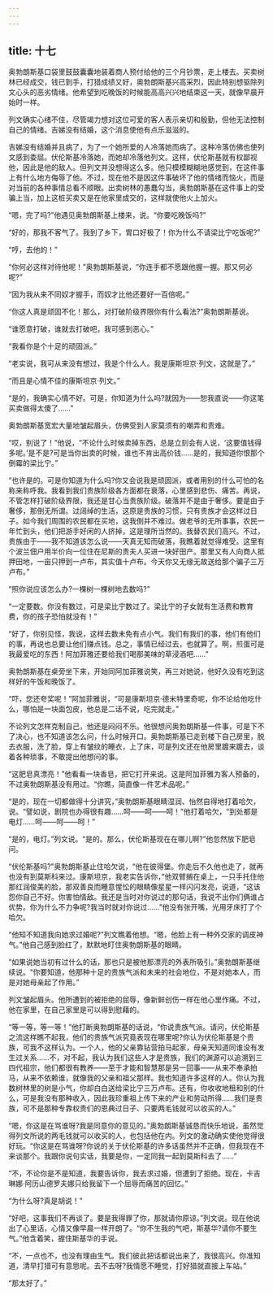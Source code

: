 ```yaml
---
---
---
```

title: 十七
---




奥勃朗斯基口袋里鼓鼓囊囊地装着商人预付给他的三个月钞票，走上楼去。买卖树林已经成交，钱已到手，打猎成绩又好，奥勃朗斯基兴高采烈，因此特别想驱除列文心头的恶劣情绪。他希望到吃晚饭的时候能高高兴兴地结束这一天，就像早晨开始时一样。

列文确实心绪不佳，尽管竭力想对这位可爱的客人表示亲切和殷勤，但他无法控制自己的情绪。吉娣没有结婚，这个消息使他有点乐滋滋的。

吉娣没有结婚并且病了，为了一个她所爱的人冷落她而病了。这种冷落仿佛也使列文感到委屈。伏伦斯基冷落她，而她却冷落他列文。这样，伏伦斯基就有权鄙视他，因此是他的敌人。但列文并没想得这么多。他只模模糊糊地感觉到，在这件事上有什么地方侮辱了他。不过，现在他不是因这件事破坏了他的情绪而恼火，而是对当前的各种事情总看不顺眼。出卖树林的愚蠢勾当，奥勃朗斯基在这件事上的受骗上当，加上这桩买卖又是在他家里成交的，这样就使他火上加火。

“嗯，完了吗?”他遇见奥勃朗斯基上楼来，说。“你要吃晚饭吗?”

“好的，那我不客气了。我到了乡下，胃口好极了！你为什么不请梁比宁吃饭呢?”

“哼，去他的！”

“你何必这样对待他呢！”奥勃朗斯基说，“你连手都不愿跟他握一握。那又何必呢?”

“因为我从来不同奴才握手，而奴才比他还要好一百倍呢。”

“你这人真是顽固不化！那么，对打破阶级界限你有什么看法?”奥勃朗斯基说。

“谁愿意打破，谁就去打破吧，我可感到恶心。”

“我看你是个十足的顽固派。”

“老实说，我可从来没有想过，我是个什么人。我是康斯坦京·列文，这就是了。”

“而且是心情不佳的康斯坦京·列文。”

“是的，我确实心情不好。可是，你知道为什么吗?就因为——恕我直说——你这笔买卖做得太傻了……”

奥勃朗斯基宽宏大量地皱起眉头，仿佛受到人家莫须有的嘲弄和责难。

“哎，别说了！”他说，“不论什么时候卖掉东西，总是立刻会有人说，‘这要值钱得多呢。’是不是?可是当你出卖的时候，谁也不肯出高价钱……是的，我知道你恨那个倒霉的梁比宁。”

“也许是的。可是你知道为什么吗?你又会说我是顽固派，或者用别的什么可怕的名称来称呼我。我看到我们贵族阶级各方面都在衰落，心里感到悲伤、痛苦。再说，不管怎样打破阶级界限，我还是甘心当贵族阶级。破落并不是由于奢侈。要是由于奢侈，那倒无所谓。过阔绰的生活，这原是贵族的习惯，只有贵族才会这样过日子。如今我们周围的农民都在买地，这我倒并不难过。做老爷的无所事事，农民一年忙到头，他们把游手好闲的人挤掉，这是理所当然的。我替农民们高兴。不过，贵族由于——我不知道该怎么说——天真无知而破落，我瞧着就觉得难受。这里有个波兰佃户用半价向一位住在尼斯的贵夫人买进一块好田产。那里又有人向商人抵押田地，一亩只押到一卢布，其实值十卢布。今天你又无缘无故送给那个骗子三万卢布。”

“照你说应该怎么办?一棵树一棵树地去数吗?”

“一定要数。你没有数过，可是梁比宁数过了。梁比宁的子女就有生活费和教育费，你的孩子恐怕就没有！”

“好了，你别见怪，我说，这样去数未免有点小气。我们有我们的事，他们有他们的事，再说也总要让他们赚点钱。总之，事情已经过去，也就算了。啊，煎蛋可是我最爱吃的东西！阿加菲雅还要给我们喝那美味的草浸酒吧……”

奥勃朗斯基在桌旁坐下来，开始同阿加菲雅说笑，再三对她说，他好久没有吃到这样好的午饭和晚饭了。

“吓，您还夸奖呢！”阿加菲雅说，“可是康斯坦京·德米特里奇呢，你不论给他吃什么，哪怕是一块面包皮，他总是二话不说，吃完就走。”

不论列文怎样克制自己，他还是闷闷不乐。他很想问奥勃朗斯基一件事，可是下不了决心，也不知道该怎么问，什么时候开口。奥勃朗斯基已走到楼下自己房里，脱去衣服，洗了脸，穿上有皱纹的睡衣，上了床，可是列文还在他房里踱来踱去，谈着各种琐事，不敢提出他想问的事。

“这肥皂真漂亮！”他看看一块香皂，把它打开来说。这是阿加菲雅为客人预备的，不过奥勃朗斯基没有用过。“你瞧，简直像一件艺术品呢。”

“是的，现在一切都做得十分讲究，”奥勃朗斯基眼睛湿润、怡然自得地打着哈欠，说。“譬如说，剧院也办得很有趣……呵——呵——呵！”他打着哈欠，“到处都是电灯……呵——呵——呵！”

“是的，电灯。”列文说。“是的。那么，伏伦斯基现在在哪儿啊?”他忽然放下肥皂问。

“伏伦斯基吗?”奥勃朗斯基止住哈欠说，“他在彼得堡。你走后不久他也走了，就再也没有到莫斯科来过。康斯坦京，我老实告诉你，”他双臂搁在桌上，一只手托住他那红润俊美的脸，那双善良而睡意惺忪的眼睛像星星一样闪闪发亮，说道，“这该怨你自己不好。你害怕情敌。我还是当时对你说过的那句话，我说不出你们俩谁占优势。你为什么不力争呢?我当时就对你说过……”他没有张开嘴，光用牙床打了个哈欠。

“他知不知道我向她求过婚呢?”列文瞧着他想。“嗯，他脸上有一种外交家的调皮神气。”他自己感到脸红了，默默地盯住奥勃朗斯基的眼睛。

“如果说她当初有过什么的话，那也只是被他那漂亮的外表所吸引。”奥勃朗斯基继续说。“你要知道，他那种十足的贵族气派和未来的社会地位，不是对她本人，而是对她母亲起了作用。”

列文皱起眉头。他所遭到的被拒绝的屈辱，像新鲜创伤一样在他心里作痛。不过，他在家里，在自己家里是可以得到慰藉的。

“等一等，等一等！”他打断奥勃朗斯基的话说，“你说贵族气派。请问，伏伦斯基之流这样瞧不起我，他们的贵族气派究竟表现在哪里呢?你认为伏伦斯基是个贵族，可我不这样认为。一个人，他的父亲靠钻营拍马起家，母亲天知道同谁没有发生过关系……不，对不起，我认为我们这些人才是贵族，我们的渊源可以追溯到三四代祖宗，他们都很有教养——至于才能和智慧那是另一回事——从来不奉承拍马，从来不依赖谁，就像我的父亲和祖父那样。我也知道许多这样的人。你认为我数树林里的树是小气，你却白白送给梁比宁三万卢布。还有，你收收地租和别的什么，可是我没有那种收入，因此我珍重祖上传下来的产业和劳动所得……我们是贵族，可不是那种专靠权贵们的恩典过日子、只要两毛钱就可以收买的人。”

“嗯，你这是在骂谁呀?我是同意你的意见的。”奥勃朗斯基诚恳而快乐地说，虽然觉得列文所说的两毛钱就可以收买的人，也包括他在内。列文的激动确实使他觉得很好玩。“你这是在骂谁呀?你说的关于伏伦斯基的许多话虽然并不正确，但我现在不来谈那个。我跟你说句实话，我要是你，一定同我一起到莫斯科去了……”

“不，不论你是不是知道，我要告诉你，我去求过婚，但遭到了拒绝。现在，卡吉琳娜·阿历山德罗夫娜只给我留下一个屈辱而痛苦的回忆。”

“为什么呀?真是胡说！”

“好吧，这事我们不再谈了。要是我得罪了你，那就请你原谅。”列文说。现在他说出了心里话，心情又像早晨一样开朗了。“你不生我的气吧，斯基华?请你不要生气。”他含着笑，握住斯基华的手说。

“不，一点也不，也没有理由生气。我们彼此把话都说出来了，我很高兴。你准知道，清早打猎可有意思呢。去不去呀?我情愿不睡觉，打好猎就直接上车站。”

“那太好了。”